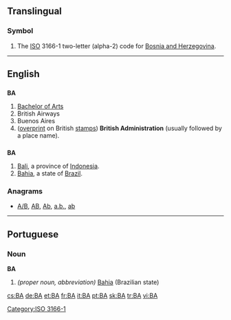 {{also|ba|Ba|bá|bā}}
==Translingual==
===Symbol===
{{infl|mul|symbol}}
# The [[ISO]] 3166-1 two-letter (alpha-2) code for [[Bosnia and Herzegovina]].

[[Category:ISO 3166-1]]
----

==English==

==={{initialism}}===
'''BA'''

# [[Bachelor of Arts]]
# British Airways
# Buenos Aires
# ([[overprint]] on British [[stamp]]s) '''British Administration''' (usually followed by a place name).

==={{abbreviation}}===
'''BA'''

# [[Bali]], a province of [[Indonesia]].
# [[Bahia]], a state of [[Brazil]].

===Anagrams===
* [[A/B#English|A/B]], [[AB#English|AB]], [[Ab#English|Ab]], [[a.b.#English|a.b.]], [[ab#English|ab]]

----

==Portuguese==

===Noun===
'''BA'''

# ''(proper noun, abbreviation)'' [[Bahia]] (Brazilian state)

[[cs:BA]]
[[de:BA]]
[[et:BA]]
[[fr:BA]]
[[it:BA]]
[[pt:BA]]
[[sk:BA]]
[[tr:BA]]
[[vi:BA]]